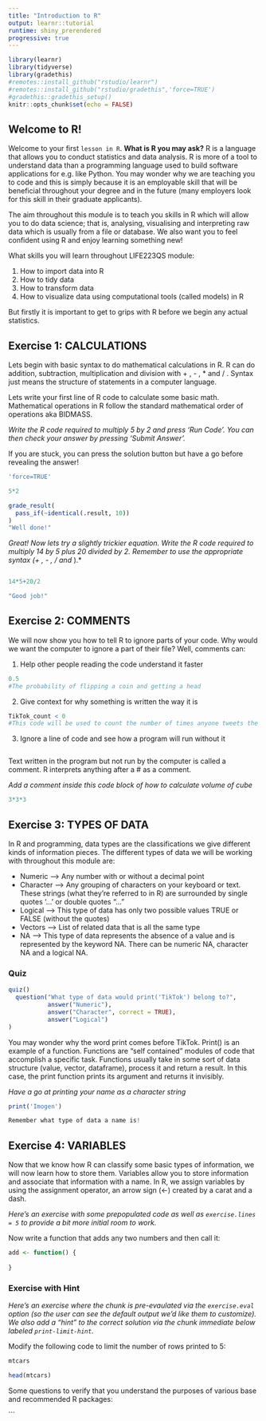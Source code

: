 ```yaml
---
title: "Introduction to R"
output: learnr::tutorial
runtime: shiny_prerendered
progressive: true
---
```


```r
library(learnr)
library(tidyverse)
library(gradethis)
#remotes::install_github("rstudio/learnr")
#remotes::install_github("rstudio/gradethis",'force=TRUE')
#gradethis::gradethis_setup()
knitr::opts_chunk$set(echo = FALSE)
```


## Welcome to R!

Welcome to your first `lesson in R`. **What is R you may ask?** R is a language that allows you to conduct statistics and data analysis. R is more of a tool to understand data than a programming language used to build software applications for e.g. like Python. You may wonder why we are teaching you to code and this is simply because it is an employable skill that will be beneficial throughout your degree and in the future (many employers look for this skill in their graduate applicants). 

The aim throughout this module is to teach you skills in R which will allow you to do data science; that is, analysing, visualising and interpreting raw data which is usually from a file or database. We also want you to feel confident using R and enjoy learning something new!

What skills you will learn throughout LIFE223QS module: 

1. How to import data into R
2. How to tidy data 
3. How to transform data
4. How to visualize data using computational tools (called models) in R

But firstly it is important to get to grips with R before we begin any actual statistics. 

## Exercise 1: CALCULATIONS

Lets begin with basic syntax to do mathematical calculations in R. R can do addition, subtraction, multiplication and division with + , - , * and / . Syntax just means the structure of statements in a computer language. 

Lets write your first line of R code to calculate some basic math. Mathematical operations in R follow the standard mathematical order of operations aka BIDMASS. 

*Write the R code required to multiply 5 by 2 and press 'Run Code'. You can then check your answer by pressing 'Submit Answer'. *

If you are stuck, you can press the solution button but have a go before revealing the answer!

```r
'force=TRUE'

```
```r
5*2
```
```r
grade_result(
  pass_if(~identical(.result, 10))
)
"Well done!"
```


*Great! Now lets try a slightly trickier equation. Write the R code required to multiply 14 by 5 plus 20 divided by 2. Remember to use the appropriate syntax (+ , - , / and *).*

```r

```
```r
14*5+20/2
```
```r
"Good job!"
```

## Exercise 2: COMMENTS

We will now show you how to tell R to ignore parts of your code. Why would we want the computer to ignore a part of their file? Well, comments can: 

1. Help other people reading the code understand it faster

```r
0.5
#The probability of flipping a coin and getting a head
```




2. Give context for why something is written the way it is 

```r
TikTok_count < 0
#This code will be used to count the number of times anyone tweets the word TikTok
```



3. Ignore a line of code and see how a program will run without it

```r

```


Text written in the program but not run by the computer is called a comment. R interprets anything after a # as a comment.  

*Add a comment inside this code block of how to calculate volume of cube* 

```r
3*3*3

```


## Exercise 3: TYPES OF DATA

In R and programming, data types are the classifications we give different kinds of information pieces. The different types of data we will be working with throughout this module are: 

- Numeric --> Any number with or without a decimal point
- Character --> Any grouping of characters on your keyboard or text. These strings (what they're referred to in R) are surrounded by single quotes '...' or double quotes "..."
- Logical --> This type of data has only two possible values TRUE or FALSE (without the quotes)
- Vectors --> List of related data that is all the same type
- NA --> This type of data represents the absence of a value and is represented by the keyword NA. There can be numeric NA, character NA and a logical NA. 

### Quiz

```r
quiz()
  question("What type of data would print('TikTok') belong to?",
           answer("Numeric"),
           answer("Character", correct = TRUE),
           answer("Logical")
)           
```

You may wonder why the word print comes before TikTok. Print() is an example of a function. Functions are "self contained" modules of code that accomplish a specific task. Functions usually take in some sort of data structure (value, vector, dataframe), process it and return a result. In this case, the print function prints its argument and returns it invisibly. 

*Have a go at printing your name as a character string*

```r
print('Imogen')
```

```r
Remember what type of data a name is!
```



## Exercise 4: VARIABLES

Now that we know how R can classify some basic types of information, we will now learn how to store them. Variables allow you to store information and associate that information with a name. In R, we assign variables by using the assignment operator, an arrow sign (<-) created by a carat and a dash. 


*Here's an exercise with some prepopulated code as well as `exercise.lines = 5` to provide a bit more initial room to work.*

Now write a function that adds any two numbers and then call it:

```r
add <- function() {
  
}
```



### Exercise with Hint

*Here's an exercise where the chunk is pre-evaulated via the `exercise.eval` option (so the user can see the default output we'd like them to customize). We also add a "hint" to the correct solution via the chunk immediate below labeled `print-limit-hint`.*

Modify the following code to limit the number of rows printed to 5:

```r
mtcars
```

```r
head(mtcars)
```



Some questions to verify that you understand the purposes of various base and recommended R packages:


```

